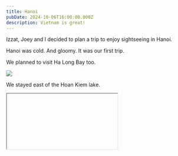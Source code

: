 ```yaml
---
title: Hanoi
pubDate: 2024-10-06T16:00:00.000Z
description: Vietnam is great!
---
```


Izzat, Joey and I decided to plan a trip to enjoy sightseeing in Hanoi.

Hanoi was cold. And gloomy. It was our first trip.

We planned to visit Ha Long Bay too.

![](https://res.cloudinary.com/dbifqlg1w/image/upload/v1727434877/travels/hanoi/DSC_3349_lys4pz.jpg)

We stayed east of the Hoan Kiem lake.

<IFrame embedCode="<iframe src=&#x22;https://www.google.com/maps/embed?pb=!1m18!1m12!1m3!1d7448.212171230281!2d105.85231765336586!3d21.028440844652582!2m3!1f0!2f0!3f0!3m2!1i1024!2i768!4f13.1!3m3!1m2!1s0x3135abea3ec39f05%3A0x4b8f47c4c0e167ae!2sVintage%20Decor%20Apartment%20Hanoi%20Old%20Town!5e0!3m2!1sen!2ssg!4v1729514215332!5m2!1sen!2ssg&#x22; width=&#x22;100%&#x22; height=&#x22;350&#x22; style=&#x22;border:0;&#x22; allowfullscreen=&#x22;&#x22; loading=&#x22;lazy&#x22; referrerpolicy=&#x22;no-referrer-when-downgrade&#x22;></iframe>" />

![](https://res.cloudinary.com/dbifqlg1w/image/upload/v1727434783/travels/hanoi/DSC_3311_xvofsz.jpg)![](https://res.cloudinary.com/dbifqlg1w/image/upload/v1727435028/travels/hanoi/DSC_3337_zprxhy.jpg)![](https://res.cloudinary.com/dbifqlg1w/image/upload/v1727435026/travels/hanoi/DSC_3342_ismlhk.jpg)

<IFrame />

## Eating Great Stuff

And where to find them.

| **Food**                   | **Notes**       | **Minutes** | **Visited** |                                                                      **Map**                                                                     |
| :------------------------- | :-------------- | :---------: | :---------: | :----------------------------------------------------------------------------------------------------------------------------------------------: |
| Homebase 🏠                | Airbnb          |      0      |      -      |                                                  [📍](https://maps.app.goo.gl/EdvDK7z8jCbJ5dvQ8)                                                 |
| Beef Salad                 |                 |      9      |             |                                                  [📍](https://maps.app.goo.gl/yomoT4MyQUyPghuZ6)                                                 |
| Nha Trang Roll             |                 |      9      |             |                                                  [📍](https://maps.app.goo.gl/gLh3edKBEeHkdw1NA)                                                 |
| Clam Worm                  |                 |      11     |             |                                                  [📍](https://maps.app.goo.gl/z8bxS4GLUmeavvQi8)                                                 |
| Coconut Icecream           |                 |      12     |             |                                                  [📍](https://maps.app.goo.gl/S7qYFfEbgVz18Fd26)                                                 |
| Egg Coffee                 |                 |      10     |      ✅      |                                                  [📍](https://maps.app.goo.gl/tvLxdSQEdDokLsMR8)                                                 |
| Vietnamese Pancake         | Pork and shrimp |      20     |             |                                                  [📍](https://maps.app.goo.gl/WUU922ymdCzgzziu9)                                                 |
| Traditional Breadstour 👍  |                 |      12     |      ✅      |                                                  [📍](https://maps.app.goo.gl/WUU922ymdCzgzziu9)                                                 |
| Yoghurt Dessert            |                 |      14     |             |                                                  [📍](https://maps.app.goo.gl/LVH8EHansFXgzDnG6)                                                 |
| Avocado Icecream           | Ngọc kem bơ     |      5      |      ✅      |                                                  [📍](https://maps.app.goo.gl/9bJG4piV9BSZd2xT8)                                                 |
| Salt Mate 👍               | Salt coffee     |      7      |      ✅      |                                                  [📍](https://maps.app.goo.gl/xuwMq2KBpqiwgtAP7)                                                 |
| Pizza 4P’s Bao Khanh       | Cheese dessert  |      15     |             |                                                  [📍](https://maps.app.goo.gl/gE2pRnZy3wzjynPx7)                                                 |
| Banhmi Longhoi             | Chain store     |      9      |             |                                                  [📍](https://maps.app.goo.gl/buuxT23MXjAQQqW48)                                                 |
| Banh Mi 25 👍              | Great street    |             |      ✅      |                                                  [📍](https://maps.app.goo.gl/R5oUdFcg23p4V1336)                                                 |
| Bami Bread                 | Banh Mi Hoi An  |             |             |                                                  [📍](https://maps.app.goo.gl/cSjTVZ4WMZo619c99)                                                 |
| Chả Cá Anh Vũ              | Franchise       |      57     |             |                                                  [📍](https://maps.app.goo.gl/rXkAv2LnsTWr9W9n6)                                                 |
| Chả Cá Thăng Long 👍       | Michelin        |      29     |      ✅      | [📍](https://osm.org/go/4dt0Ydtcu?m=\&node=11491405059) [⭐](https://guide.michelin.com/sg/en/ha-noi/ha-noi_2974158/restaurant/cha-ca-thang-long) |
| Cafe Dinh 👍               |                 |      11     |      ✅      |                                                  [📍](https://maps.app.goo.gl/GQtirvBrHQVpjpPr7)                                                 |
| Cafe Giảng                 |                 |             |      ✅      |                                                  [📍](https://maps.app.goo.gl/7NjmoDm2NiUxu3Sh9)                                                 |
| Bun Cha                    | Obama, Bourdain |      19     |             |                                                  [📍](https://maps.app.goo.gl/WxxK77Qt3jUhsehLA)                                                 |
| Baked Egg Tart             |                 |      22     |             |                                                  [📍](https://maps.app.goo.gl/fFSWYjbFDQrYFeHW9)                                                 |
| Fermented, Grilled Pork 👍 | Great oysters   |      19     |      ✅      |                                                  [📍](https://maps.app.goo.gl/sYWN9sQt6aWtKfi79)                                                 |
| Ancient Dessert Homestyle  |                 |      20     |             |                                                  [📍](https://maps.app.goo.gl/fQkcQFcq2vYUcMTq8)                                                 |
| Che                        | Too far         |             |             |                                                  [📍](https://maps.app.goo.gl/7PZSUKvKAp5aUubb9)                                                 |
| Fermented Pork             |                 |      59     |             |                                                  [📍](https://maps.app.goo.gl/Vdp6G4MQRXe8jWEs7)                                                 |
| Pork Skewer                | Thit xien nuong |      59     |             |                                                  [📍](https://maps.app.goo.gl/bAK4xqMGxen2D9wi9)                                                 |
| Honey Buttered Banh Mi     | Banh mi mat ong |      59     |             |                                                                        ⬆️                                                                        |
| Banh Duc, Rib Porridge     | Chao suon       |      59     |             |                                                  [📍](https://maps.app.goo.gl/HwQ931FM18UoR3dx6)                                                 |

There are a few more places we've eaten at. And a list of recommendations given to us while chatting with some tourists from Britain.
